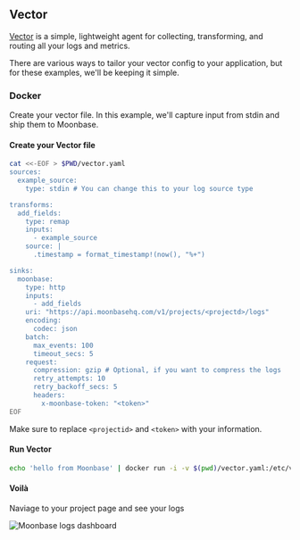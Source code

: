 ## Vector

[Vector](https://vector.dev/) is a simple, lightweight agent for collecting, transforming, and routing all your logs and metrics.

There are various ways to tailor your vector config to your application, but for these examples, we'll be keeping it simple.

### Docker

Create your vector file. In this example, we'll capture input from stdin and ship them to Moonbase.

#### Create your Vector file

```bash copy
cat <<-EOF > $PWD/vector.yaml
sources:
  example_source:
    type: stdin # You can change this to your log source type

transforms:
  add_fields:
    type: remap
    inputs:
      - example_source
    source: |
      .timestamp = format_timestamp!(now(), "%+")

sinks:
  moonbase:
    type: http
    inputs:
      - add_fields
    uri: "https://api.moonbasehq.com/v1/projects/<projectd>/logs"
    encoding:
      codec: json
    batch:
      max_events: 100
      timeout_secs: 5
    request:
      compression: gzip # Optional, if you want to compress the logs
      retry_attempts: 10
      retry_backoff_secs: 5
      headers:
        x-moonbase-token: "<token>"
EOF
```

Make sure to replace `<projectid>` and `<token>` with your information.


#### Run Vector

```bash copy
echo 'hello from Moonbase' | docker run -i -v $(pwd)/vector.yaml:/etc/vector/vector.yaml --rm timberio/vector:0.39.0-debian
```

#### Voilà

Naviage to your project page and see your logs

![Moonbase logs dashboard](../../public/vector.png "Vector Integration")
